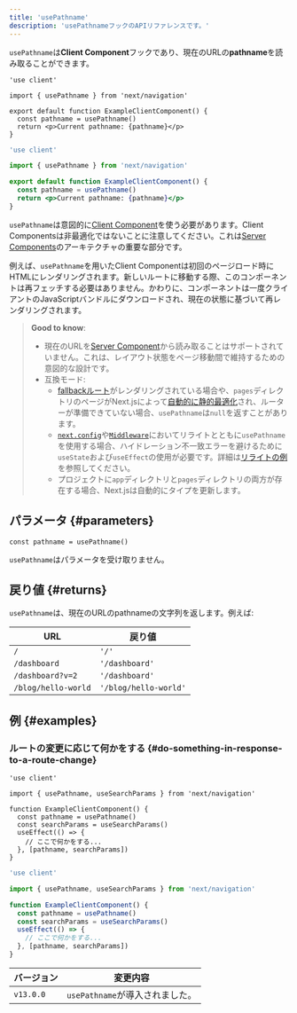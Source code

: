 ```yaml
---
title: 'usePathname'
description: 'usePathnameフックのAPIリファレンスです。'
---
```


`usePathname`は**Client Component**フックであり、現在のURLの**pathname**を読み取ることができます。

<Tabs>
<TabItem value="tsx" label="TypeScript">

```tsx title="app/example-client-component.tsx" switcher
'use client'

import { usePathname } from 'next/navigation'

export default function ExampleClientComponent() {
  const pathname = usePathname()
  return <p>Current pathname: {pathname}</p>
}
```

</TabItem>
<TabItem value="jsx" label="JavaScript">

```jsx title="app/example-client-component.js" switcher
'use client'

import { usePathname } from 'next/navigation'

export default function ExampleClientComponent() {
  const pathname = usePathname()
  return <p>Current pathname: {pathname}</p>
}
```

</TabItem>
</Tabs>

`usePathname`は意図的に[Client Component](/docs/app/building-your-application/rendering/client-components)を使う必要があります。Client Componentsは非最適化ではないことに注意してください。これは[Server Components](/docs/app/building-your-application/rendering/server-components)のアーキテクチャの重要な部分です。

例えば、`usePathname`を用いたClient Componentは初回のページロード時にHTMLにレンダリングされます。新しいルートに移動する際、このコンポーネントは再フェッチする必要はありません。かわりに、コンポーネントは一度クライアントのJavaScriptバンドルにダウンロードされ、現在の状態に基づいて再レンダリングされます。

> **Good to know**:
>
> - 現在のURLを[Server Component](/docs/app/building-your-application/rendering/server-components)から読み取ることはサポートされていません。これは、レイアウト状態をページ移動間で維持するための意図的な設計です。
> - 互換モード:
>   - [fallbackルート](https://nextjs.org/docs/canary/pages/api-reference/functions/get-static-paths#fallback-true)がレンダリングされている場合や、`pages`ディレクトリのページがNext.jsによって[自動的に静的最適化](https://nextjs.org/docs/canary/pages/building-your-application/rendering/automatic-static-optimization)され、ルーターが準備できていない場合、`usePathname`は`null`を返すことがあります。
>   - [`next.config`](/docs/app/api-reference/config/next-config-js/rewrites)や[`Middleware`](/docs/app/building-your-application/routing/middleware)においてリライトとともに`usePathname`を使用する場合、ハイドレーション不一致エラーを避けるために`useState`および`useEffect`の使用が必要です。詳細は[リライトの例](https://github.com/vercel/next.js/tree/canary/examples/rewrites)を参照してください。
>   - プロジェクトに`app`ディレクトリと`pages`ディレクトリの両方が存在する場合、Next.jsは自動的にタイプを更新します。

## パラメータ {#parameters}

```tsx
const pathname = usePathname()
```

`usePathname`はパラメータを受け取りません。

## 戻り値 {#returns}

`usePathname`は、現在のURLのpathnameの文字列を返します。例えば:

| URL                 | 戻り値                |
| ------------------- | --------------------- |
| `/`                 | `'/'`                 |
| `/dashboard`        | `'/dashboard'`        |
| `/dashboard?v=2`    | `'/dashboard'`        |
| `/blog/hello-world` | `'/blog/hello-world'` |

## 例 {#examples}

### ルートの変更に応じて何かをする {#do-something-in-response-to-a-route-change}

<Tabs>
<TabItem value="tsx" label="TypeScript">

```tsx title="app/example-client-component.tsx" switcher
'use client'

import { usePathname, useSearchParams } from 'next/navigation'

function ExampleClientComponent() {
  const pathname = usePathname()
  const searchParams = useSearchParams()
  useEffect(() => {
    // ここで何かをする...
  }, [pathname, searchParams])
}
```

</TabItem>
<TabItem value="jsx" label="JavaScript">

```jsx title="app/example-client-component.js" switcher
'use client'

import { usePathname, useSearchParams } from 'next/navigation'

function ExampleClientComponent() {
  const pathname = usePathname()
  const searchParams = useSearchParams()
  useEffect(() => {
    // ここで何かをする...
  }, [pathname, searchParams])
}
```

</TabItem>
</Tabs>

| バージョン | 変更内容                        |
| ---------- | ------------------------------- |
| `v13.0.0`  | `usePathname`が導入されました。 |
